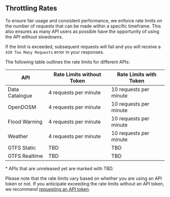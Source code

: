 ## Throttling Rates

To ensure fair usage and consistent performance, we enforce rate limits on the number of requests that can be made within a specific timeframe. This also ensures as many API users as possible have the opportunity of using the API without slowdowns.

If the limit is exceeded, subsequent requests will fail and you will receive a `429 Too Many Requests` error in your responses.

The following table outlines the rate limits for different APIs:

| API            | Rate Limits without Token | Rate Limits with Token |
| -------------- | ------------------------- | ---------------------- |
| Data Catalogue | 4 requests per minute     | 10 requests per minute |
| OpenDOSM       | 4 requests per minute     | 10 requests per minute |
| Flood Warning  | 4 requests per minute     | 10 requests per minute |
| Weather        | 4 requests per minute     | 10 requests per minute |
| GTFS Static    | TBD                       | TBD                    |
| GTFS Realtime  | TBD                       | TBD                    |

<span className="text-sm italic">* APIs that are unreleased yet are marked with TBD.</span>

Please note that the rate limits vary based on whether you are using an API token or not. If you anticipate exceeding the rate limits without an API token, we recommend [requesting an API token](/authentication).
